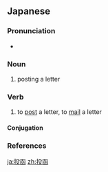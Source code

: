 ==Japanese==
{{ja-kanjitab|とう|かん|yomi=o}}

===Pronunciation===
* {{ja-pron|とうかん|y=o|acc=0|acc_ref=NHK}}

===Noun===
{{ja-noun|とうかん}}

# posting a letter

===Verb===
{{ja-verb-suru|tr=trans|とうかん}}

# to [[post]] a letter, to [[mail]] a letter

====Conjugation====
{{ja-suru|とうかん}}

===References===
<references/>

[[ja:投函]]
[[zh:投函]]